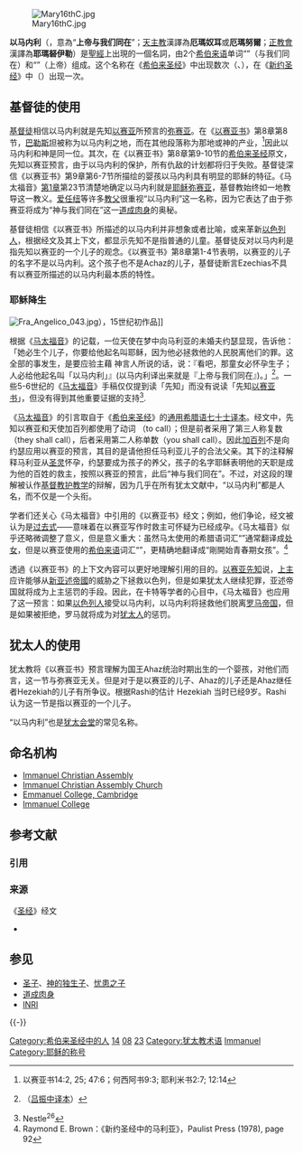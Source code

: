 [[File:Mary16thC.jpg|thumb]]

'''以马内利'''（{{lang-he|'''עִמָּנוּאֵל'''}}，意為“'''上帝与我们同在'''”；[[天主教|天主教]]漢譯為'''厄瑪奴耳'''或'''厄瑪努爾'''；[[正教會|正教會]]漢譯為'''耶瑪砮伊勒'''）是[[聖經|聖經]]上出現的一個名詞，由2个[[希伯来语|希伯来语]]单词“{{rtl-lang|he|עמנו}}”（与我们同在）和“{{rtl-lang|he|אל}}”（上帝）组成。这个名称在《[[希伯来圣经|希伯来圣经]]》中出现数次（{{sourcetext|source=Bible|version=King James|book=以赛亚书|chapter=7|verse=14|range=}}、{{sourcetext|source=Bible|version=King James|book=以赛亚书|chapter=8|verse=8|range=}}），在《[[新约圣经|新约圣经]]》中（{{sourcetext|source=Bible|version=King James|book=马太福音|chapter=1|verse=23|range=}}）出现一次。

==基督徒的使用==
[[基督徒|基督徒]]相信以马内利就是先知[[以赛亚|以赛亚]]所预言的[[弥赛亚|弥赛亚]]。在《[[以赛亚书|以赛亚书]]》第8章第8节，[[巴勒斯坦|巴勒斯坦]]被称为以马内利之地，而在其他段落称为那地或神的产业，<ref>以赛亚书14:2, 25; 47:6；何西阿书9:3; 耶利米书2:7; 12:14</ref>因此以马内利和神是同一位。其次，在《以赛亚书》第8章第9-10节的[[希伯来圣经|希伯来圣经]]原文，先知以赛亚预言，由于以马内利的保护，所有仇敌的计划都将归于失败。基督徒深信《以赛亚书》第9章第6-7节所描绘的婴孩以马内利具有明显的耶稣的特征。《马太福音》[[马太福音第1章|第1章]]第23节清楚地确定以马内利就是[[耶稣|耶稣]][[弥赛亚|弥赛亚]]，基督教始终如一地教导这一教义。[[爱任纽|爱任纽]]等许多[[教父_(基督教歷史)|教父]]很重视“以马内利”这一名称，因为它表达了由于弥赛亚将成为“神与我们同在”这一[[道成肉身|道成肉身]]的奥秘。

基督徒相信《以赛亚书》所描述的以马内利并非想象或者比喻，或来革新[[以色列人|以色列人]]，根据经文及其上下文，都显示先知不是指普通的儿童。基督徒反对以马内利是指先知以赛亚的一个儿子的观念。《以赛亚书》第8章第1-4节表明，以赛亚的儿子的名字不是以马内利。这个孩子也不是Achaz的儿子，基督徒断言Ezechias不具有以赛亚所描述的以马内利最本质的特性。

===耶稣降生===
[[File:Fra_Angelico_043.jpg|thumb]]），15世纪初作品]]
{{Main|耶稣降生}}

根据《[[马太福音|马太福音]]》的记载，一位天使在梦中向马利亚的未婚夫约瑟显现，告诉他：「她必生个儿子，你要给他起名叫耶稣，因为他必拯救他的人民脱离他们的罪。这全部的事发生，是要应验主藉 神言人所说的话，说：『看吧，那童女必怀孕生子；人必给他起名叫「以马内利」』(以马内利译出来就是『上帝与我们同在』)。」<ref>{{Bible|马太福音|1|21-23}}（[[吕振中译本|吕振中译本]]）</ref>。一些5-6世纪的《[[马太福音|马太福音]]》手稿仅仅提到读「先知」而没有说读「先知[[以赛亚书|以赛亚书]]」，但没有得到其他重要证据的支持<ref>Nestle<sup>26</sup></ref>.

《[[马太福音|马太福音]]》的引言取自于《[[希伯来圣经|希伯来圣经]]》的[[通用希腊语|通用希腊语]][[七十士译本|七十士译本]]。经文中，先知以赛亚和天使加百列都使用了动词 {{lang|el|кαλεω / kaleō}}（to call）；但是前者采用了第三人称复数（they shall call），后者采用第二人称单数（you shall call）。因此[[加百列|加百列]]不是向约瑟应用以赛亚的预言，其目的是请他担任马利亚儿子的合法父亲。其下的注释解释马利亚从[[圣灵|圣灵]]怀孕，约瑟要成为孩子的养父，孩子的名字耶稣表明他的天职是成为他的百姓的救主，按照以赛亚的预言，此后“神与我们同在”。不过，对这段的理解被认作[[基督教护教学|基督教护教学]]的辩解，因为几乎在所有犹太文献中，“以马内利”都是人名，而不仅是一个头衔。

学者们还关心《马太福音》中引用的《以赛亚书》经文；例如，他们争论，经文被认为是[[过去式|过去式]]——意味着在以赛亚写作时救主可怀疑为已经成孕。《马太福音》似乎还略微调整了意义，但是意义重大：虽然马太使用的希腊语词汇“{{lang|el|parthenos}}”通常翻译成[[处女|处女]]，但是以赛亚使用的[[希伯来语|希伯来语]]词汇“{{rtl-lang|he|almah}}”，更精确地翻译成“剛開始青春期女孩”。<ref>Raymond E. Brown：《新约圣经中的马利亚》，Paulist Press (1978), page 92</ref>

透過《以赛亚书》的上下文內容可以更好地理解引用的目的。[[以赛亚|以赛亚]][[先知|先知]]说，[[上主|上主]]应许能够从[[新亚述帝國|新亚述帝國]]的威胁之下拯救以色列，但是如果犹太人继续犯罪，亚述帝国就将成为上主惩罚的手段。因此，在卡特等学者的心目中，《马太福音》也应用了这一预言：如果[[以色列人|以色列人]]接受以马内利，以马内利将拯救他们脱离[[罗马帝国|罗马帝国]]，但是如果被拒绝，罗马就将成为对[[犹太人|犹太人]]的惩罚。

==犹太人的使用==
犹太教将《以赛亚书》预言理解为国王Ahaz统治时期出生的一个婴孩，对他们而言，这一节与弥赛亚无关。但是对于是以赛亚的儿子、Ahaz的儿子还是Ahaz继任者Hezekiah的儿子有所争议。根据Rashi的估计 Hezekiah 当时已经9岁。Rashi 认为这一节是指以赛亚的一个儿子。

“以马内利”也是[[犹太会堂|犹太会堂]]的常见名称。

==命名机构==
* [[Immanuel_Christian_Assembly|Immanuel Christian Assembly]]
* [https://web.archive.org/web/20090130070615/http://ica-capiz.org/ Immanuel Christian Assembly Church]
* [[Emmanuel_College,_Cambridge|Emmanuel College, Cambridge]]
* [[Immanuel_College|Immanuel College]]

==参考文献==
===引用===
{{Reflist|30em}}

===来源===
; 《[[圣经|圣经]]》经文
* {{Bible|以赛亚书|7|14}}

==参见==
{{Portal box|犹太教|基督教}}
* [[圣子|圣子]]、[[约翰福音第3章第16节|神的独生子]]、[[忧患之子|忧患之子]]
* [[道成肉身|道成肉身]]
* [[INRI|INRI]]

{{-}}
{{基督}}
{{圣诞节}}

[[Category:希伯来圣经中的人|Category:希伯来圣经中的人]]
[[Category:以赛亚书第7章|14]]
[[Category:以赛亚书第8章|08]]
[[Category:马太福音第1章|23]]
[[Category:犹太教术语|Category:犹太教术语]]
[[Category:基督教术语|Immanuel]]
[[Category:耶稣的称号|Category:耶稣的称号]]